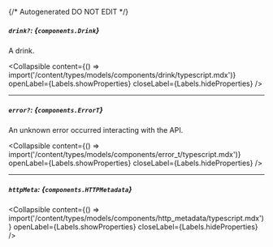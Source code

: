 {/* Autogenerated DO NOT EDIT  */}

##### `drink?`: *{`components.Drink`}*
A drink.

<Collapsible content={() => import('/content/types/models/components/drink/typescript.mdx')} openLabel={Labels.showProperties} closeLabel={Labels.hideProperties} />


---
##### `error?`: *{`components.ErrorT`}*
An unknown error occurred interacting with the API.

<Collapsible content={() => import('/content/types/models/components/error_t/typescript.mdx')} openLabel={Labels.showProperties} closeLabel={Labels.hideProperties} />


---
##### `httpMeta`: *{`components.HTTPMetadata`}*

<Collapsible content={() => import('/content/types/models/components/http_metadata/typescript.mdx')} openLabel={Labels.showProperties} closeLabel={Labels.hideProperties} />



